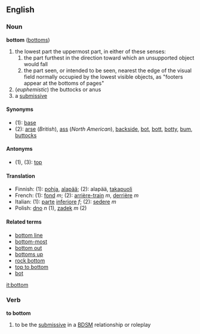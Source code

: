 ==English==
{{etystub}}
===Noun===
'''bottom''' ([[bottoms]])

# the lowest part the uppermost part, in either of these senses: 
## the part furthest in the direction toward which an unsupported object would fall 
## the part seen, or intended to be seen, nearest the edge of the visual field normally occupied by the lowest visible objects, as "footers appear at the bottoms of pages" 
# (''euphemistic'') the buttocks or anus
#a [[submissive]]

====Synonyms====
*(1): [[base]]
*(2): [[arse]] (''British''), [[ass]] (''North American''), [[backside]], [[bot]], [[bott]], [[botty]], [[bum]], [[buttocks]]

====Antonyms====
*(1), (3): [[top]]

====Translation====
*Finnish: (1): [[pohja]], [[alapää]]; (2): alapää, [[takapuoli]]
*French: (1): [[fond]] ''m''; (2): [[arrière-train]] ''m'', [[derrière]] ''m''
*Italian: (1): [[parte]] [[inferiore]] ''f''; (2): [[sedere]] ''m''
*Polish: [[dno]] ''n'' (1), [[zadek]] ''m'' (2)

====Related terms====
*[[bottom line]]
*[[bottom-most]]
*[[bottom out]]
*[[bottoms up]]
*[[rock bottom]]
*[[top to bottom]]
*[[bot]]

[[it:bottom]]

===Verb===
'''to bottom'''
#to be the [[submissive]] in a [[BDSM]] relationship or roleplay